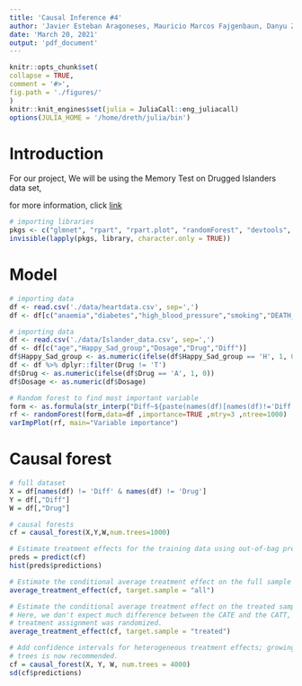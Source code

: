 ```yaml
---
title: 'Causal Inference #4'
author: 'Javier Esteban Aragoneses, Mauricio Marcos Fajgenbaun, Danyu Zhang, Daniel Alonso'
date: 'March 20, 2021'
output: 'pdf_document'
---
```


```r
knitr::opts_chunk$set(
collapse = TRUE,
comment = '#>',
fig.path = './figures/'
)
knitr::knit_engines$set(julia = JuliaCall::eng_juliacall)
options(JULIA_HOME = '/home/dreth/julia/bin')
```

# Introduction

For our project, We will be using the Memory Test on Drugged Islanders data set, 

for more information, click [link]()

```r
# importing libraries
pkgs <- c("glmnet", "rpart", "rpart.plot", "randomForest", "devtools", "tidyverse", "knitr", "caret", "xgboost", "causalTree","grf", "fastDummies", "stringr", 'caret')
invisible(lapply(pkgs, library, character.only = TRUE))
```

# Model

```r
# importing data
df <- read.csv('./data/heartdata.csv', sep=',')
df <- df[c("anaemia","diabetes","high_blood_pressure","smoking","DEATH_EVENT","platelets")]
```

```r
# importing data
df <- read.csv('./data/Islander_data.csv', sep=',')
df <- df[c("age","Happy_Sad_group","Dosage","Drug","Diff")]
df$Happy_Sad_group <- as.numeric(ifelse(df$Happy_Sad_group == 'H', 1, 0))
df <- df %>% dplyr::filter(Drug != 'T')
df$Drug <- as.numeric(ifelse(df$Drug == 'A', 1, 0))
df$Dosage <- as.numeric(df$Dosage)
```

```r
# Random forest to find most important variable
form <- as.formula(str_interp("Diff~${paste(names(df)[names(df)!='Diff'], collapse='+')}"))
rf <- randomForest(form,data=df ,importance=TRUE ,mtry=3 ,ntree=1000)
varImpPlot(rf, main="Variable importance")
```

# Causal forest

```r
# full dataset
X = df[names(df) != 'Diff' & names(df) != 'Drug']
Y = df[,"Diff"]
W = df[,"Drug"]

# causal forests
cf = causal_forest(X,Y,W,num.trees=1000)

# Estimate treatment effects for the training data using out-of-bag prediction.
preds = predict(cf)
hist(preds$predictions)
```

```r
# Estimate the conditional average treatment effect on the full sample (CATE).
average_treatment_effect(cf, target.sample = "all")
```

```r
# Estimate the conditional average treatment effect on the treated sample (CATT).
# Here, we don't expect much difference between the CATE and the CATT, since
# treatment assignment was randomized.
average_treatment_effect(cf, target.sample = "treated")
```

```r
# Add confidence intervals for heterogeneous treatment effects; growing more
# trees is now recommended.
cf = causal_forest(X, Y, W, num.trees = 4000)
sd(cf$predictions)
```
